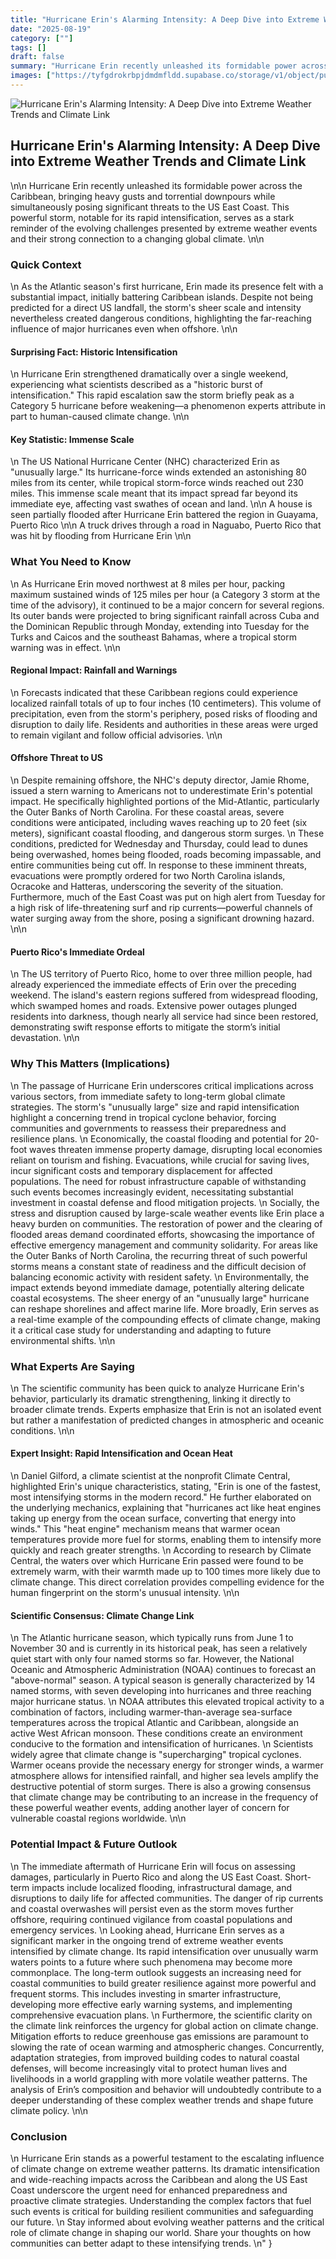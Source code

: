 ```yaml
---
title: "Hurricane Erin's Alarming Intensity: A Deep Dive into Extreme Weather Trends and Climate Link"
date: "2025-08-19"
category: [""]
tags: []
draft: false
summary: "Hurricane Erin recently unleashed its formidable power across the Caribbean, bringing heavy gusts and torrential downpours while simultaneously posing significant threats to the US East Coast. This powerful storm, notable for its rapid intensification, serves as a stark reminder of the evolving challenges presented by extreme weather events and their strong connection to a changing global climate."
images: ["https://tyfgdrokrbpjdmdmfldd.supabase.co/storage/v1/object/public/image/2025-08-19-12-04-31-741-04-00.jpg"]
---
```


![Hurricane Erin's Alarming Intensity: A Deep Dive into Extreme Weather Trends and Climate Link](https://tyfgdrokrbpjdmdmfldd.supabase.co/storage/v1/object/public/image/2025-08-19-12-04-31-741-04-00.jpg)

## Hurricane Erin's Alarming Intensity: A Deep Dive into Extreme Weather Trends and Climate Link
\n\n
Hurricane Erin recently unleashed its formidable power across the Caribbean, bringing heavy gusts and torrential downpours while simultaneously posing significant threats to the US East Coast. This powerful storm, notable for its rapid intensification, serves as a stark reminder of the evolving challenges presented by extreme weather events and their strong connection to a changing global climate.
\n\n
### Quick Context
\n
As the Atlantic season's first hurricane, Erin made its presence felt with a substantial impact, initially battering Caribbean islands. Despite not being predicted for a direct US landfall, the storm's sheer scale and intensity nevertheless created dangerous conditions, highlighting the far-reaching influence of major hurricanes even when offshore.
\n\n
#### Surprising Fact: Historic Intensification
\n
Hurricane Erin strengthened dramatically over a single weekend, experiencing what scientists described as a \"historic burst of intensification.\" This rapid escalation saw the storm briefly peak as a Category 5 hurricane before weakening—a phenomenon experts attribute in part to human-caused climate change.
\n\n
#### Key Statistic: Immense Scale
\n
The US National Hurricane Center (NHC) characterized Erin as \"unusually large.\" Its hurricane-force winds extended an astonishing 80 miles from its center, while tropical storm-force winds reached out 230 miles. This immense scale meant that its impact spread far beyond its immediate eye, affecting vast swathes of ocean and land.
\n\n
A house is seen partially flooded after Hurricane Erin battered the region in Guayama, Puerto Rico
\n\n
A truck drives through a road in Naguabo, Puerto Rico that was hit by flooding from Hurricane Erin
\n\n
### What You Need to Know
\n
As Hurricane Erin moved northwest at 8 miles per hour, packing maximum sustained winds of 125 miles per hour (a Category 3 storm at the time of the advisory), it continued to be a major concern for several regions. Its outer bands were projected to bring significant rainfall across Cuba and the Dominican Republic through Monday, extending into Tuesday for the Turks and Caicos and the southeast Bahamas, where a tropical storm warning was in effect.
\n\n
#### Regional Impact: Rainfall and Warnings
\n
Forecasts indicated that these Caribbean regions could experience localized rainfall totals of up to four inches (10 centimeters). This volume of precipitation, even from the storm's periphery, posed risks of flooding and disruption to daily life. Residents and authorities in these areas were urged to remain vigilant and follow official advisories.
\n\n
#### Offshore Threat to US
\n
Despite remaining offshore, the NHC's deputy director, Jamie Rhome, issued a stern warning to Americans not to underestimate Erin's potential impact. He specifically highlighted portions of the Mid-Atlantic, particularly the Outer Banks of North Carolina. For these coastal areas, severe conditions were anticipated, including waves reaching up to 20 feet (six meters), significant coastal flooding, and dangerous storm surges.
\n
These conditions, predicted for Wednesday and Thursday, could lead to dunes being overwashed, homes being flooded, roads becoming impassable, and entire communities being cut off. In response to these imminent threats, evacuations were promptly ordered for two North Carolina islands, Ocracoke and Hatteras, underscoring the severity of the situation. Furthermore, much of the East Coast was put on high alert from Tuesday for a high risk of life-threatening surf and rip currents—powerful channels of water surging away from the shore, posing a significant drowning hazard.
\n\n
#### Puerto Rico's Immediate Ordeal
\n
The US territory of Puerto Rico, home to over three million people, had already experienced the immediate effects of Erin over the preceding weekend. The island's eastern regions suffered from widespread flooding, which swamped homes and roads. Extensive power outages plunged residents into darkness, though nearly all service had since been restored, demonstrating swift response efforts to mitigate the storm’s initial devastation.
\n\n
### Why This Matters (Implications)
\n
The passage of Hurricane Erin underscores critical implications across various sectors, from immediate safety to long-term global climate strategies. The storm's \"unusually large\" size and rapid intensification highlight a concerning trend in tropical cyclone behavior, forcing communities and governments to reassess their preparedness and resilience plans.
\n
Economically, the coastal flooding and potential for 20-foot waves threaten immense property damage, disrupting local economies reliant on tourism and fishing. Evacuations, while crucial for saving lives, incur significant costs and temporary displacement for affected populations. The need for robust infrastructure capable of withstanding such events becomes increasingly evident, necessitating substantial investment in coastal defense and flood mitigation projects.
\n
Socially, the stress and disruption caused by large-scale weather events like Erin place a heavy burden on communities. The restoration of power and the clearing of flooded areas demand coordinated efforts, showcasing the importance of effective emergency management and community solidarity. For areas like the Outer Banks of North Carolina, the recurring threat of such powerful storms means a constant state of readiness and the difficult decision of balancing economic activity with resident safety.
\n
Environmentally, the impact extends beyond immediate damage, potentially altering delicate coastal ecosystems. The sheer energy of an \"unusually large\" hurricane can reshape shorelines and affect marine life. More broadly, Erin serves as a real-time example of the compounding effects of climate change, making it a critical case study for understanding and adapting to future environmental shifts.
\n\n
### What Experts Are Saying
\n
The scientific community has been quick to analyze Hurricane Erin's behavior, particularly its dramatic strengthening, linking it directly to broader climate trends. Experts emphasize that Erin is not an isolated event but rather a manifestation of predicted changes in atmospheric and oceanic conditions.
\n\n
#### Expert Insight: Rapid Intensification and Ocean Heat
\n
Daniel Gilford, a climate scientist at the nonprofit Climate Central, highlighted Erin's unique characteristics, stating, \"Erin is one of the fastest, most intensifying storms in the modern record.\" He further elaborated on the underlying mechanics, explaining that \"hurricanes act like heat engines taking up energy from the ocean surface, converting that energy into winds.\" This \"heat engine\" mechanism means that warmer ocean temperatures provide more fuel for storms, enabling them to intensify more quickly and reach greater strengths.
\n
According to research by Climate Central, the waters over which Hurricane Erin passed were found to be extremely warm, with their warmth made up to 100 times more likely due to climate change. This direct correlation provides compelling evidence for the human fingerprint on the storm's unusual intensity.
\n\n
#### Scientific Consensus: Climate Change Link
\n
The Atlantic hurricane season, which typically runs from June 1 to November 30 and is currently in its historical peak, has seen a relatively quiet start with only four named storms so far. However, the National Oceanic and Atmospheric Administration (NOAA) continues to forecast an \"above-normal\" season. A typical season is generally characterized by 14 named storms, with seven developing into hurricanes and three reaching major hurricane status.
\n
NOAA attributes this elevated tropical activity to a combination of factors, including warmer-than-average sea-surface temperatures across the tropical Atlantic and Caribbean, alongside an active West African monsoon. These conditions create an environment conducive to the formation and intensification of hurricanes.
\n
Scientists widely agree that climate change is \"supercharging\" tropical cyclones. Warmer oceans provide the necessary energy for stronger winds, a warmer atmosphere allows for intensified rainfall, and higher sea levels amplify the destructive potential of storm surges. There is also a growing consensus that climate change may be contributing to an increase in the frequency of these powerful weather events, adding another layer of concern for vulnerable coastal regions worldwide.
\n\n
### Potential Impact & Future Outlook
\n
The immediate aftermath of Hurricane Erin will focus on assessing damages, particularly in Puerto Rico and along the US East Coast. Short-term impacts include localized flooding, infrastructural damage, and disruptions to daily life for affected communities. The danger of rip currents and coastal overwashes will persist even as the storm moves further offshore, requiring continued vigilance from coastal populations and emergency services.
\n
Looking ahead, Hurricane Erin serves as a significant marker in the ongoing trend of extreme weather events intensified by climate change. Its rapid intensification over unusually warm waters points to a future where such phenomena may become more commonplace. The long-term outlook suggests an increasing need for coastal communities to build greater resilience against more powerful and frequent storms. This includes investing in smarter infrastructure, developing more effective early warning systems, and implementing comprehensive evacuation plans.
\n
Furthermore, the scientific clarity on the climate link reinforces the urgency for global action on climate change. Mitigation efforts to reduce greenhouse gas emissions are paramount to slowing the rate of ocean warming and atmospheric changes. Concurrently, adaptation strategies, from improved building codes to natural coastal defenses, will become increasingly vital to protect human lives and livelihoods in a world grappling with more volatile weather patterns. The analysis of Erin’s composition and behavior will undoubtedly contribute to a deeper understanding of these complex weather trends and shape future climate policy.
\n\n
### Conclusion
\n
Hurricane Erin stands as a powerful testament to the escalating influence of climate change on extreme weather patterns. Its dramatic intensification and wide-reaching impacts across the Caribbean and along the US East Coast underscore the urgent need for enhanced preparedness and proactive climate strategies. Understanding the complex factors that fuel such events is critical for building resilient communities and safeguarding our future.
\n
Stay informed about evolving weather patterns and the critical role of climate change in shaping our world. Share your thoughts on how communities can better adapt to these intensifying trends.
\n"
}
